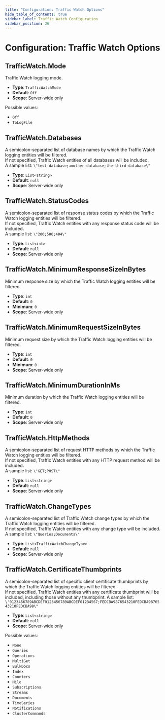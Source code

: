 ```yaml
---
title: "Configuration: Traffic Watch Options"
hide_table_of_contents: true
sidebar_label: Traffic Watch Configuration
sidebar_position: 26
---
```



# Configuration: Traffic Watch Options

## TrafficWatch.Mode

Traffic Watch logging mode.

- **Type**: `TrafficWatchMode`  
- **Default**: `Off`   
- **Scope**: Server-wide only  

Possible values:

- `Off`
- `ToLogFile`



## TrafficWatch.Databases

A semicolon-separated list of database names by which the Traffic Watch logging entities will be filtered.  
If not specified, Traffic Watch entities of all databases will be included.  
A sample list: `\"test-database;another-database;the-third-database\"`  

- **Type**: `List<string>`
- **Default**: `null`
- **Scope**: Server-wide only



## TrafficWatch.StatusCodes

A semicolon-separated list of response status codes by which the Traffic Watch logging entities will be filtered.  
If not specified, Traffic Watch entities with any response status code will be included.  
A sample list: `\"200;500;404\"`  

- **Type**: `List<int>`
- **Default**: `null`
- **Scope**: Server-wide only



## TrafficWatch.MinimumResponseSizeInBytes

Minimum response size by which the Traffic Watch logging entities will be filtered.

- **Type**: `int`
- **Default**: `0`
- **Minimum**: `0`
- **Scope**: Server-wide only



## TrafficWatch.MinimumRequestSizeInBytes

Minimum request size by which the Traffic Watch logging entities will be filtered.

- **Type**: `int`
- **Default**: `0`
- **Minimum**: `0`
- **Scope**: Server-wide only



## TrafficWatch.MinimumDurationInMs

Minimum duration by which the Traffic Watch logging entities will be filtered.

- **Type**: `int`
- **Default**: `0`
- **Scope**: Server-wide only



## TrafficWatch.HttpMethods

A semicolon-separated list of request HTTP methods by which the Traffic Watch logging entities will be filtered.  
If not specified, Traffic Watch entities with any HTTP request method will be included.  
A sample list: `\"GET;POST\"`  

- **Type**: `List<string>`
- **Default**: `null`
- **Scope**: Server-wide only



## TrafficWatch.ChangeTypes

A semicolon-separated list of Traffic Watch change types by which the Traffic Watch logging entities will be filtered.  
If not specified, Traffic Watch entities with any change type will be included.  
A sample list: `\"Queries;Documents\"`

- **Type**: `List<TrafficWatchChangeType>`
- **Default**: `null`
- **Scope**: Server-wide only



## TrafficWatch.CertificateThumbprints

A semicolon-separated list of specific client certificate thumbprints by which the Traffic Watch logging entities will be filtered.  
If not specified, Traffic Watch entities with any certificate thumbprint will be included,
including those without any thumbprint.
A sample list: `\"0123456789ABCDEF0123456789ABCDEF01234567;FEDCBA9876543210FEDCBA9876543210FEDCBA98\"`

- **Type**: `List<string>`
- **Default**: `null`
- **Scope**: Server-wide only

Possible values:

- `None`
- `Queries`
- `Operations`
- `MultiGet`
- `BulkDocs`
- `Index`
- `Counters`
- `Hilo`
- `Subscriptions`
- `Streams`
- `Documents`
- `TimeSeries`
- `Notifications`
- `ClusterCommands`


